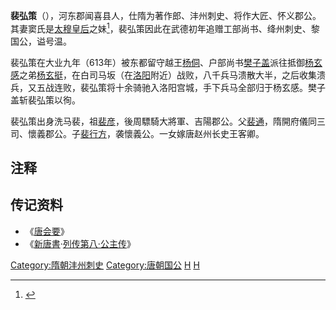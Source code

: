 '''裴弘策'''（{{bd|？||613年|}}），河东郡闻喜县人，仕隋为著作郎、沣州刺史、将作大匠、怀义郡公。其妻窦氏是[[太穆皇后|太穆皇后]]之妹<ref>{{Cite book | author = 赵君平，赵文成编 | title = 《秦晋豫新出墓志搜佚》 | location =北京| publisher = 北京图书馆出版社 | date=2012  | pages=213 |ISBN =978-7-5013-4465-9| accessdate = 2018-02-19 | url = | language= zh-hant| quote = }}</ref>，裴弘策因此在武德初年追赠工部尚书、绛州刺史、黎国公，谥号温。

裴弘策在大业九年（613年）被东都留守越王[[杨侗|杨侗]]、户部尚书[[樊子盖|樊子盖]]派往抵御[[杨玄感|杨玄感]]之弟[[杨玄挺|杨玄挺]]，在白司马坂（在[[洛阳|洛阳]]附近）战败，八千兵马溃散大半，之后收集溃兵，又五战连败，裴弘策将十余骑驰入洛阳宫城，手下兵马全部归于杨玄感。樊子盖斩裴弘策以徇。

裴弘策出身洗马裴，祖[[裴彦|裴彦]]，後周驃騎大將軍、吉陽郡公。父[[裴通|裴通]]，隋開府儀同三司、懷義郡公。子[[裴行方|裴行方]]，袭懷義公。一女嫁唐赵州长史王客卿。

== 注释 ==
{{reflist}}

== 传记资料 ==
*《[[唐会要|唐会要]]》
*《[[新唐書|新唐書]]·[[s:新唐书/卷083|列传第八·公主传]]》

{{DEFAULTSORT:D}}
[[Category:隋朝沣州刺史|Category:隋朝沣州刺史]]
[[Category:唐朝国公|Category:唐朝国公]]
[[Category:河东裴氏|H]]
[[Category:裴姓|H]]